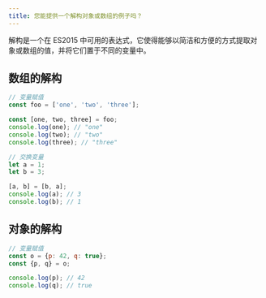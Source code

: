```yaml
---
title: 您能提供一个解构对象或数组的例子吗？
---
```


解构是一个在 ES2015 中可用的表达式，它使得能够以简洁和方便的方式提取对象或数组的值，并将它们置于不同的变量中。

## 数组的解构

```js
// 变量赋值
const foo = ['one', 'two', 'three'];

const [one, two, three] = foo;
console.log(one); // "one"
console.log(two); // "two"
console.log(three); // "three"
```

```js
// 交换变量
let a = 1;
let b = 3;

[a, b] = [b, a];
console.log(a); // 3
console.log(b); // 1
```

## 对象的解构

```js
// 变量赋值
const o = {p: 42, q: true};
const {p, q} = o;

console.log(p); // 42
console.log(q); // true
```

